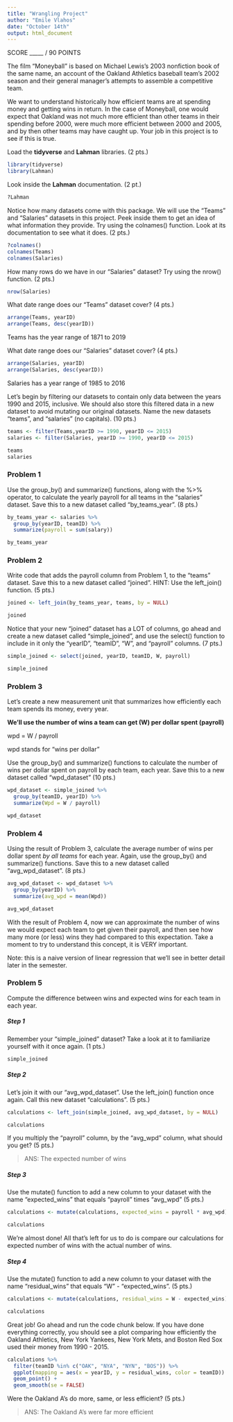```yaml
---
title: "Wrangling Project"
author: "Emile Vlahos"
date: "October 14th"
output: html_document
---
```


SCORE _____ / 90 POINTS

The film "Moneyball" is based on Michael Lewis's 2003 nonfiction book of the same name, an account of the Oakland Athletics baseball team's 2002 season and their general manager's attempts to assemble a competitive team.

We want to understand historically how efficient teams are at spending money and getting wins in return. In the case of Moneyball, one would expect that Oakland was not much more efficient than other teams in their spending before 2000, were much more efficient between 2000 and 2005, and by then other teams may have caught up. Your job in this project is to see if this is true.

Load the **tidyverse** and **Lahman** libraries. (2 pts.)

```r
library(tidyverse)
library(Lahman)
```

Look inside the **Lahman** documentation. (2 pt.)

```r
?Lahman
```

Notice how many datasets come with this package. We will use the "Teams" and "Salaries" datasets in this project. Peek inside them to get an idea of what information they provide. Try using the colnames() function. Look at its documentation to see what it does. (2 pts.)

```r
?colnames()
colnames(Teams)
colnames(Salaries)
```

How many rows do we have in our "Salaries" dataset? Try using the nrow() function. (2 pts.)

```r
nrow(Salaries)
```

What date range does our "Teams" dataset cover? (4 pts.)

```r
arrange(Teams, yearID)
arrange(Teams, desc(yearID))
```
Teams has the year range of 1871 to 2019 

What date range does our "Salaries" dataset cover? (4 pts.)

```r
arrange(Salaries, yearID)
arrange(Salaries, desc(yearID))
```
Salaries has a year range of 1985 to 2016

Let's begin by filtering our datasets to contain only data between the years 1990 and 2015, inclusive. We should also store this filtered data in a new dataset to avoid mutating our original datasets. Name the new datasets "teams", and "salaries" (no capitals). (10 pts.)

```r
teams <- filter(Teams,yearID >= 1990, yearID <= 2015)
salaries <- filter(Salaries, yearID >= 1990, yearID <= 2015)

teams
salaries
```

### Problem 1

Use the group_by() and summarize() functions, along with the %>% operator, to calculate the yearly payroll for all teams in the "salaries" dataset. Save this to a new dataset called "by_teams_year". (8 pts.)

```r
by_teams_year <- salaries %>%
  group_by(yearID, teamID) %>%
  summarize(payroll = sum(salary))

by_teams_year
```

### Problem 2

Write code that adds the payroll column from Problem 1, to the "teams" dataset. Save this to a new dataset called "joined".
HINT: Use the left_join() function. (5 pts.)

```r
joined <- left_join(by_teams_year, teams, by = NULL)

joined
```

Notice that your new "joined" dataset has a LOT of columns, go ahead and create a new dataset called "simple_joined", and use the select() function to include in it only the "yearID", "teamID", "W", and "payroll" columns. (7 pts.)

```r
simple_joined <- select(joined, yearID, teamID, W, payroll)

simple_joined
```

### Problem 3

Let's create a new measurement unit that summarizes how efficiently each team spends its money, every year. 

**We’ll use the number of wins a team can get (W) per dollar spent (payroll)**

wpd = W / payroll

wpd stands for "wins per dollar"

Use the group_by() and summarize() functions to calculate the number of wins per dollar spent on payroll by each team, each year. Save this to a new dataset called "wpd_dataset" (10 pts.)

```r
wpd_dataset <- simple_joined %>%
  group_by(teamID, yearID) %>%
  summarize(Wpd = W / payroll)

wpd_dataset
```

### Problem 4 

Using the result of Problem 3, calculate the average number of wins per dollar spent *by all teams* for each year. Again, use the group_by() and summarize() functions. Save this to a new dataset called "avg_wpd_dataset". (8 pts.)

```r
avg_wpd_dataset <- wpd_dataset %>% 
  group_by(yearID) %>%
  summarize(avg_wpd = mean(Wpd))

avg_wpd_dataset
```

With the result of Problem 4, now we can approximate the number of wins we would expect each team to get given their payroll, and then see how many more (or less) wins they had compared to this expectation. Take a moment to try to understand this concept, it is VERY important. 

Note: this is a naive version of linear regression that we’ll see in better detail later in the semester.

### Problem 5
Compute the difference between wins and expected wins for each team in each year.

##### Step 1
Remember your "simple_joined" dataset? Take a look at it to familiarize yourself with it once again. (1 pts.)

```r
simple_joined
```

##### Step 2
Let's join it with our "avg_wpd_dataset". Use the left_join() function once again. Call this new dataset "calculations". (5 pts.)

```r
calculations <- left_join(simple_joined, avg_wpd_dataset, by = NULL)

calculations
```

If you multiply the "payroll" column, by the "avg_wpd" column, what should you get? (5 pts.)

> ANS: The expected number of wins

##### Step 3
Use the mutate() function to add a new column to your dataset with the name "expected_wins" that equals "payroll" times "avg_wpd" (5 pts.)

```r
calculations <- mutate(calculations, expected_wins = payroll * avg_wpd)

calculations
```

We're almost done! All that's left for us to do is compare our calculations for expected number of wins with the actual number of wins. 

##### Step 4
Use the mutate() function to add a new column to your dataset with the name "residual_wins" that equals "W" - "expected_wins". (5 pts.)

```r
calculations <- mutate(calculations, residual_wins = W - expected_wins)

calculations
```

Great job! Go ahead and run the code chunk below. If you have done everything correctly, you should see a plot comparing how efficiently the Oakland Athletics, New York Yankees, New York Mets, and Boston Red Sox used their money from 1990 - 2015.

```r
calculations %>%
  filter(teamID %in% c("OAK", "NYA", "NYN", "BOS")) %>%
  ggplot(mapping = aes(x = yearID, y = residual_wins, color = teamID)) +
  geom_point() +
  geom_smooth(se = FALSE)
```

Were the Oakland A's do more, same, or less efficient? (5 pts.)

> ANS: The Oakland A's were far more efficient



















